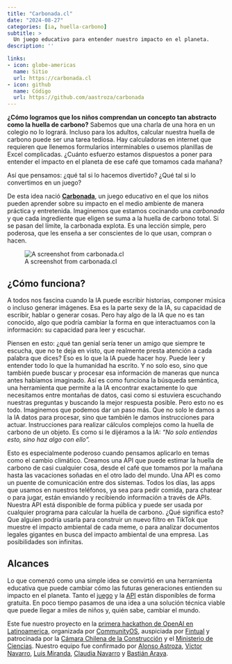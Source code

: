 ```yaml
---
title: "Carbonada.cl"
date: "2024-08-27"
categories: [ia, huella-carbono]
subtitle: >
  Un juego educativo para entender nuestro impacto en el planeta.
description: ''

links:
- icon: globe-americas
  name: Sitio
  url: https://carbonada.cl
- icon: github
  name: Código
  url: https://github.com/aastroza/carbonada
---
```


**¿Cómo logramos que los niños comprendan un concepto tan abstracto como la huella de carbono?** Sabemos que una charla de una hora en un colegio no lo logrará. Incluso para los adultos, calcular nuestra huella de carbono puede ser una tarea tediosa. Hay calculadoras en internet que requieren que llenemos formularios interminables o usemos planillas de Excel complicadas. ¿Cuánto esfuerzo estamos dispuestos a poner para entender el impacto en el planeta de ese café que tomamos cada mañana?

Así que pensamos: ¿qué tal si lo hacemos divertido? ¿Qué tal si lo convertimos en un juego?

De esta idea nació **[Carbonada](https://carbonada.cl)**, un juego educativo en el que los niños pueden aprender sobre su impacto en el medio ambiente de manera práctica y entretenida. Imaginemos que estamos cocinando una *carbonada* y que cada ingrediente que eligen se suma a la huella de carbono total. Si se pasan del límite, la carbonada explota. Es una lección simple, pero poderosa, que les enseña a ser conscientes de lo que usan, compran o hacen.

![A screenshot from carbonada.cl](carbonada.PNG)

## ¿Cómo funciona?

A todos nos fascina cuando la IA puede escribir historias, componer música o incluso generar imágenes. Esa es la parte sexy de la IA, su capacidad de escribir, hablar o generar cosas. Pero hay algo de la IA que no es tan conocido, algo que podría cambiar la forma en que interactuamos con la información: su capacidad para leer y escuchar.

Piensen en esto: ¿qué tan genial sería tener un amigo que siempre te escucha, que no te deja en visto, que realmente presta atención a cada palabra que dices? Eso es lo que la IA puede hacer hoy. Puede leer y entender todo lo que la humanidad ha escrito. Y no solo eso, sino que también puede buscar y procesar esa información de maneras que nunca antes habíamos imaginado. Así es como funciona la búsqueda semántica, una herramienta que permite a la IA encontrar exactamente lo que necesitamos entre montañas de datos, casi como si estuviera escuchando nuestras preguntas y buscando la mejor respuesta posible. Pero esto no es todo. Imaginemos que podemos dar un paso más. Que no solo le damos a la IA datos para procesar, sino que también le damos instrucciones para actuar. Instrucciones para realizar cálculos complejos como la huella de carbono de un objeto. Es como si le dijéramos a la IA: *"No solo entiendas esto, sino haz algo con ello".*

Esto es especialmente poderoso cuando pensamos aplicarlo en temas como el cambio climático. Creamos una API que puede estimar  la huella de carbono de casi cualquier cosa, desde el café que tomamos por la mañana hasta las vacaciones soñadas en el otro lado del mundo. Una API es como un puente de comunicación entre dos sistemas. Todos los días, las apps que usamos en nuestros teléfonos, ya sea para pedir comida, para chatear o para jugar, están enviando y recibiendo información a través de APIs. Nuestra API está disponible de forma pública y puede ser usada por cualquier programa para calcular la huella de carbono. ¿Qué significa esto? Que alguien podría usarla para construir un nuevo filtro en TikTok que muestre el impacto ambiental de cada meme, o para analizar documentos legales gigantes en busca del impacto ambiental de una empresa. Las posibilidades son infinitas.

## Alcances

Lo que comenzó como una simple idea se convirtió en una herramienta educativa que puede cambiar cómo las futuras generaciones entienden su impacto en el planeta. Tanto el [juego](https://carbonada.cl) y la [API](https://github.com/aastroza/carbonada) están disponibles de forma gratuita. En poco tiempo pasamos de una idea a una solución técnica viable que puede llegar a miles de niños y, quién sabe, cambiar el mundo.

::: {.callout-note}
Este fue nuestro proyecto en la [primera hackathon de OpenAI en Latinoamerica](https://communityos.io/ai-hackathon/), organizada por [CommunityOS](https://communityos.io/), auspiciada por [Fintual](https://fintual.cl/) y patrocinada por la [Cámara Chilena de la Construcción](https://cchc.cl/) y el [Ministerio de Ciencias](https://www.minciencia.gob.cl/). Nuestro equipo fue confirmado por [Alonso Astroza](https://github.com/aastroza), [Víctor Navarro](https://github.com/Vokturz), [Luis Miranda](https://github.com/totoiii), [Claudia Navarro](https://github.com/ClaudiaRayen) y [Bastián Araya](https://github.com/xSharky).
:::